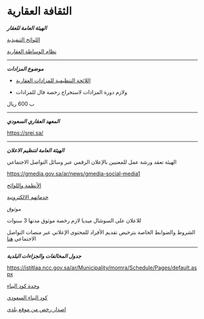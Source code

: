 # الثقافة العقارية


***الهيئة العامة للعقار***

[اللوائح التنفيذية](https://rega.gov.sa/%D8%A7%D9%84%D9%85%D9%83%D8%AA%D8%A8%D8%A9/%D8%A7%D9%84%D8%A3%D9%86%D8%B8%D9%85%D8%A9-%D9%88%D8%A7%D9%84%D9%84%D9%88%D8%A7%D8%A6%D8%AD-%D9%88%D8%A7%D9%84%D8%A3%D8%AF%D9%84%D8%A9/)

[نظام الوساطة العقارية](https://istitlaa.ncc.gov.sa/ar/Municipality/momra/Schedule/Pages/default.aspx)

---


***موضوع المزادات***

- [اللائحة التنظيمية للمزادات العقارية](https://rega.gov.sa/%D8%A7%D9%84%D9%85%D9%83%D8%AA%D8%A8%D8%A9/%D8%A7%D9%84%D8%A3%D9%86%D8%B8%D9%85%D8%A9-%D9%88%D8%A7%D9%84%D9%84%D9%88%D8%A7%D8%A6%D8%AD-%D9%88%D8%A7%D9%84%D8%A3%D8%AF%D9%84%D8%A9/%D8%A7%D9%84%D9%84%D9%88%D8%A7%D8%A6%D8%AD/%D8%A7%D9%84%D9%84%D8%A7%D8%A6%D8%AD%D8%A9-%D8%A7%D9%84%D8%AA%D9%86%D8%B8%D9%8A%D9%85%D9%8A%D8%A9-%D9%84%D9%84%D9%85%D8%B2%D8%A7%D8%AF%D8%A7%D8%AA-%D8%A7%D9%84%D8%B9%D9%82%D8%A7%D8%B1%D9%8A%D8%A9/?search=)

- ولازم دورة المزادات لاستخراج رخصة فال للمزادات

ب 600 ريال



---

***المعهد العقاري السعودي***

https://srei.sa/

---

***الهيئة العامة لتنظيم الاعلان***

الهيئة تعقد ورشة عمل للمعنيين بالإعلان الرقمي عبر وسائل التواصل الاجتماعي

https://gmedia.gov.sa/ar/news/gmedia-social-media1

[الأنظمة واللوائح](https://gmedia.gov.sa/ar/executive-regulations)

[خدماتهم الالكترونية](https://gmedia.gov.sa/ar/services)

*موثوق*

للاعلان على السوشال ميديا لازم رخصة موثوق مدتها 3 سنوات 

ﺍﻟﺸﺮﻭﻁ ﻭﺍﻟﻀﻮﺍﺑﻂ ﺍﻟﺨﺎﺻﺔ ﺑﺘﺮﺧﻴﺺ ﺗﻘﺪﻳﻢ ﺍﻷﻓﺮﺍﺩ ﻟﻠﻤﺤﺘﻮﻯ ﺍﻹﻋﻼﻧﻲ ﻋﺒﺮ ﻣﻨﺼﺎﺕ ﺍﻟﺘﻮﺍﺻﻞ ﺍﻻﺟﺘﻤﺎﻋﻲ [هنا](https://mawthooq.gamr.gov.sa/?tab=1)

---

***جدول المخالفات والجزاءات البلدية***

https://istitlaa.ncc.gov.sa/ar/Municipality/momra/Schedule/Pages/default.aspx


[وحدة كود البناء](https://www.holymakkah.gov.sa/mundeps/GDUP/content/Pages/BulCo.aspx)

[كود البناء السعودي](https://sbc.gov.sa/ar/Pages/default.aspx)

[اصدار رخص من موقع بلدي](https://balady.gov.sa/ar/services)
























